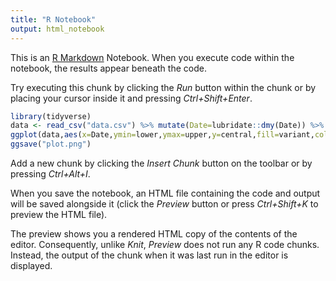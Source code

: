 ```yaml
---
title: "R Notebook"
output: html_notebook
---
```


This is an [R Markdown](http://rmarkdown.rstudio.com) Notebook. When you execute code within the notebook, the results appear beneath the code. 

Try executing this chunk by clicking the *Run* button within the chunk or by placing your cursor inside it and pressing *Ctrl+Shift+Enter*. 

```r

library(tidyverse)
data <- read_csv("data.csv") %>% mutate(Date=lubridate::dmy(Date)) %>% pivot_longer(-Date) %>% mutate(value=value/100) %>% separate(name,into=c("area","variant","type"),sep="_") %>% pivot_wider(names_from=type,values_from=value)
ggplot(data,aes(x=Date,ymin=lower,ymax=upper,y=central,fill=variant,color=variant))+geom_ribbon(alpha=0.3, colour = NA) +facet_wrap(~area)+theme_bw()+geom_line()+ scale_y_log10(labels = scales::percent)+labs(y="Proportion of population positive")
ggsave("plot.png")

```

Add a new chunk by clicking the *Insert Chunk* button on the toolbar or by pressing *Ctrl+Alt+I*.

When you save the notebook, an HTML file containing the code and output will be saved alongside it (click the *Preview* button or press *Ctrl+Shift+K* to preview the HTML file).

The preview shows you a rendered HTML copy of the contents of the editor. Consequently, unlike *Knit*, *Preview* does not run any R code chunks. Instead, the output of the chunk when it was last run in the editor is displayed.
